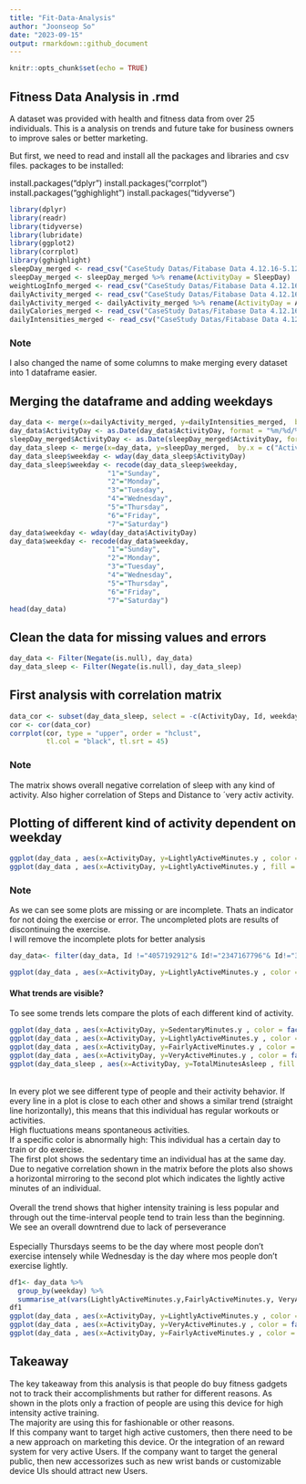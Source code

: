 ---
title: "Fit-Data-Analysis"
author: "Joonseop So"
date: "2023-09-15"
output: rmarkdown::github_document
---

```{r setup, include=FALSE}
knitr::opts_chunk$set(echo = TRUE)
```

## Fitness Data Analysis in .rmd

A dataset was provided with health and fitness data from over 25 individuals. This is a analysis on trends and future take for business owners to improve sales or better marketing. 

But first, we need to read and install all the packages and libraries and csv files. 
packages to be installed: 

install.packages("dplyr")
install.packages("corrplot")
install.packages("gghighlight")
install.packages("tidyverse")

```{r load packages and data, message=FALSE, warning=FALSE}
library(dplyr)
library(readr)
library(tidyverse)
library(lubridate)
library(ggplot2)
library(corrplot)
library(gghighlight)
sleepDay_merged <- read_csv("CaseStudy Datas/Fitabase Data 4.12.16-5.12.16/sleepDay_merged.csv")
sleepDay_merged <- sleepDay_merged %>% rename(ActivityDay = SleepDay)
weightLogInfo_merged <- read_csv("CaseStudy Datas/Fitabase Data 4.12.16-5.12.16/weightLogInfo_merged.csv")
dailyActivity_merged <- read_csv("CaseStudy Datas/Fitabase Data 4.12.16-5.12.16/dailyActivity_merged.csv")
dailyActivity_merged <- dailyActivity_merged %>% rename(ActivityDay = ActivityDate)
dailyCalories_merged <- read_csv("CaseStudy Datas/Fitabase Data 4.12.16-5.12.16/dailyCalories_merged.csv")
dailyIntensities_merged <- read_csv("CaseStudy Datas/Fitabase Data 4.12.16-5.12.16/dailyIntensities_merged.csv")
```

### Note

I also changed the name of some columns to make merging every dataset into 1 dataframe easier.

## Merging the dataframe and adding weekdays

```{r Merging and add Columns, message=FALSE, warning=FALSE}
day_data <- merge(x=dailyActivity_merged, y=dailyIntensities_merged,  by.x = c("ActivityDay","Id"),by.y = c("ActivityDay", "Id"))
day_data$ActivityDay <- as.Date(day_data$ActivityDay, format = "%m/%d/%Y")
sleepDay_merged$ActivityDay <- as.Date(sleepDay_merged$ActivityDay, format = "%m/%d/%Y %H:%M:%S AM")
day_data_sleep <- merge(x=day_data, y=sleepDay_merged,  by.x = c("ActivityDay","Id"),by.y = c("ActivityDay", "Id"))
day_data_sleep$weekday <- wday(day_data_sleep$ActivityDay)
day_data_sleep$weekday <- recode(day_data_sleep$weekday, 
                        "1"="Sunday",
                        "2"="Monday",
                        "3"="Tuesday",
                        "4"="Wednesday",
                        "5"="Thursday",
                        "6"="Friday",
                        "7"="Saturday")
day_data$weekday <- wday(day_data$ActivityDay)
day_data$weekday <- recode(day_data$weekday, 
                        "1"="Sunday",
                        "2"="Monday",
                        "3"="Tuesday",
                        "4"="Wednesday",
                        "5"="Thursday",
                        "6"="Friday",
                        "7"="Saturday")
head(day_data)
```
## Clean the data for missing values and errors

```{r}
day_data <- Filter(Negate(is.null), day_data)
day_data_sleep <- Filter(Negate(is.null), day_data_sleep)
```




## First analysis with correlation matrix
```{r}
data_cor <- subset(day_data_sleep, select = -c(ActivityDay, Id, weekday))
cor <- cor(data_cor)
corrplot(cor, type = "upper", order = "hclust", 
         tl.col = "black", tl.srt = 45)
```

### Note

The matrix shows overall negative correlation of sleep with any kind of activity. 
Also higher correlation of Steps and Distance to ´very activ activity.

## Plotting of different kind of activity dependent on weekday

```{r}
ggplot(day_data , aes(x=ActivityDay, y=LightlyActiveMinutes.y , color = factor(weekday)))+ geom_line(aes(group = weekday), size =0.5)+facet_wrap(~Id)
ggplot(day_data , aes(x=ActivityDay, y=LightlyActiveMinutes.y , fill = factor(weekday)))+ geom_col(aes(group = weekday), size =0.5)+facet_wrap(~Id)
```

### Note

As we can see some plots are missing or are incomplete. Thats an indicator for not doing the exercise or error. The uncompleted plots are results of discontinuing the exercise. <br>
I will remove the incomplete plots for better analysis

```{r}
day_data<- filter(day_data, Id !="4057192912"& Id!="2347167796"& Id!="3372868164"& Id!="8253242879")

ggplot(day_data , aes(x=ActivityDay, y=LightlyActiveMinutes.y , color = factor(weekday)))+ geom_line(aes(group = weekday), size =0.5)+facet_wrap(~Id)
```

#### What trends are visible?
 To see some trends lets compare the plots of each different kind of activity.
```{r}
ggplot(day_data , aes(x=ActivityDay, y=SedentaryMinutes.y , color = factor(weekday)))+ geom_line(aes(group = weekday), size =0.5)+facet_wrap(~Id)+ggtitle("Sedentary")
ggplot(day_data , aes(x=ActivityDay, y=LightlyActiveMinutes.y , color = factor(weekday)))+ geom_line(aes(group = weekday), size =0.5)+facet_wrap(~Id)+ggtitle("Lightly Active")
ggplot(day_data , aes(x=ActivityDay, y=FairlyActiveMinutes.y , color = factor(weekday)))+ geom_line(aes(group = weekday), size =0.5)+facet_wrap(~Id)+ggtitle("Fairly Active")
ggplot(day_data , aes(x=ActivityDay, y=VeryActiveMinutes.y , color = factor(weekday)))+ geom_line(aes(group = weekday), size =0.5)+facet_wrap(~Id)+ggtitle("Very Active")
ggplot(day_data_sleep , aes(x=ActivityDay, y=TotalMinutesAsleep , fill = factor(Id)))+ geom_col(aes(group = Id), size =1)+facet_wrap(~Id)+ggtitle("Sleeping hours")
```
<br>
In every plot we see different type of people and their activity behavior. If every line in a plot is close to each other and shows a similar trend (straight line horizontally), this means that this individual has regular workouts or activities. <br>
High fluctuations means spontaneous activities. <br>
If a specific color is abnormally high: This individual has a certain day to train or do exercise. <br>
The first plot shows the sedentary time an individual has at the same day. Due to negative correlation shown in the matrix before the plots also shows a horizontal mirroring to the second plot which indicates the lightly active minutes of an individual. <br>
<br>
Overall the trend shows that higher intensity training is less popular and through out the time-interval people tend to train less than the beginning. We see an overall downtrend due to lack of perseverance
<br>
<br>
Especially Thursdays seems to be the day where most people don't exercise intensely while Wednesday is the day where mos people don't exercise lightly.
```{r warning=FALSE}
df1<- day_data %>%
  group_by(weekday) %>%
  summarise_at(vars(LightlyActiveMinutes.y,FairlyActiveMinutes.y, VeryActiveMinutes.y), list(name = mean))
df1
ggplot(day_data , aes(x=ActivityDay, y=LightlyActiveMinutes.y , color = factor(weekday)))+ geom_line(aes(group = weekday), size =0.5)+facet_wrap(~Id)+gghighlight(weekday=="Wednesday")+ggtitle("Lightly Active, Highlight Wednesday")
ggplot(day_data , aes(x=ActivityDay, y=VeryActiveMinutes.y , color = factor(weekday)))+ geom_line(aes(group = weekday), size =0.5)+facet_wrap(~Id)+gghighlight(weekday=="Thursday")+ggtitle("Very Active, Highlight Thursday")
ggplot(day_data , aes(x=ActivityDay, y=FairlyActiveMinutes.y , color = factor(weekday)))+ geom_line(aes(group = weekday), size =0.5)+facet_wrap(~Id)+gghighlight(weekday=="Thursday")+ggtitle("Fairly Active, Highlight Thursday")
```

## Takeaway

The key takeaway from this analysis is that people do buy fitness gadgets not to track their accomplishments but rather for different reasons. As shown in the plots only a fraction of people are using this device for high intensity active training.<br>
The majority are using this for fashionable or other reasons. <br>
If this company want to target high active customers, then there need to be a new approach on marketing this device. Or the integration of an reward system for very active Users. If the company want to target the general public, then new accessorizes such as new wrist bands or customizable device UIs should attract new Users. 